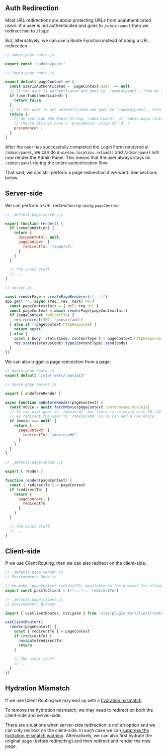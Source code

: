 ## Auth Redirection

Most URL redirections are about protecting URLs from unauthenticated users:
if a user is not authenticated and goes to `/admin/panel` then we redirect him to `/login`.

But, alternatively, we can use a Route Function instead of doing a URL redirection.

```js
// admin.page.route.js

export const '/admin/panel'
```

```js
// login.page.route.js

export default pageContext => {
  const userIsAuthenticated =  pageContext.user !== null
  // If the user is authenticated and goes to `/admin/panel`, then we render the Admin Panel
  if (userIsAuthenticated) {
    return false
  }
  // If the user is not authenticated and goes to `/admin/panel`, then we render the Login Page
  return {
    // We override the Route String `/admin/panel` of `admin.page.route.js`.
    // (Route Strings have a `precedence` value of `0`.)
    precedence: 1
  }
}
```

After the user has successfully completed the Login Form rendered at `/admin/panel`, we can do a `window.location.reload()` and `/admin/panel` will now render the Admin Panel. This means that the user always stays on `/admin/panel` during the entire authentication flow.

That said, we can still perform a page redirection if we want. See sections below.

## Server-side

We can perform a URL redirection by using `pageContext`:

```js
// _default.page.server.js

export function render() {
  if (someCondition) {
    return {
      documentHtml: null,
      pageContext: {
        redirectTo: '/some/url'
      }
    }
  }

  // The usual stuff
  // ...
}
```
```js
// server.js

const renderPage = createPageRenderer(/*...*/)
app.get('*', async (req, res, next) => {
  const pageContextInit = { url: req.url }
  const pageContext = await renderPage(pageContextInit)
  if (pageContext.redirectTo) {
    res.redirect(307, '/movie/add')
  } else if (!pageContext.httpResponse) {
    return next()
  } else {
    const { body, statusCode, contentType } = pageContext.httpResponse
    res.status(statusCode).type(contentType).send(body)
  }
})
```

We can also trigger a page redirection from a page:

```js
// movie.page.route.js
export default "/star-wars/:movieId"
```
```js
// movie.page.server.js

export { onBeforeRender }

async function onBeforeRender(pageContext) {
  const movie = await fetchMovie(pageContext.routeParams.movieId)
  // If the user goes to `/movie/42` but there is no movie with ID `42` then
  // we redirect the user to `/movie/add` so he can add a new movie.
  if (movie === null) {
    return {
      pageContext: {
        redirectTo: '/movie/add'
      }
    }
  }
}
```
```js
// _default.page.server.js

export { render }

function render(pageContext) {
  const { redirectTo } = pageContext
  if (redirectTo) {
    return {
      pageContext: {
        redirectTo
      }
    }
  }

  // The usual stuff
  // ...
}
```

## Client-side

If we use Client Routing, then we can also redirect on the client-side.

```js
// _default.page.server.js
// Environment: Node.js

// We make `pageContext.redirectTo` available to the browser for client-side redirection
export const passToClient = [/*...*/, 'redirectTo']
```
```js
// _default.page.client.js
// Environment: Browser

import { useClientRouter, navigate } from 'vite-plugin-ssr/client/router'

useClientRouter({
  render(pageContext) {
    const { redirectTo } = pageContext
    if (redirectTo) {
      navigate(redirectTo)
      return
    }

    // The usual stuff
    // ...
  }
})
```

## Hydration Mismatch

If we use Client Routing we may end up with a [hydration mismatch](/hydration#hydration-mismatch).

To remove the hydration mismatch, we may need to redirect on both the client-side and server-side.

There are situations when server-side redirection is not an option and we can only redirect on the client-side. In such case we can [suppress the hydration mismatch warning](/hydration#hydration-mismatch). Alternatively, we can also first hydrate the original page (before redirecting) and then redirect and render the new page.
